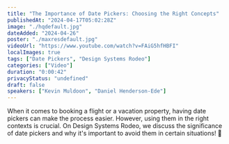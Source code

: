 ```yaml
---
title: "The Importance of Date Pickers: Choosing the Right Concepts"
publishedAt: "2024-04-17T05:02:28Z"
image: "./hqdefault.jpg"
dateAdded: "2024-04-26"
poster: "./maxresdefault.jpg"
videoUrl: "https://www.youtube.com/watch?v=FAiG5hfHBFI"
localImages: true
tags: ["Date Pickers", "Design Systems Rodeo"]
categories: ["Video"]
duration: "0:00:42"
privacyStatus: "undefined"
draft: false
speakers: ["Kevin Muldoon", "Daniel Henderson-Ede"]
---
```

When it comes to booking a flight or a vacation property, having date pickers can make the process easier. However, using them in the right contexts is crucial. On Design Systems Rodeo, we discuss the significance of date pickers and why it's important to avoid them in certain situations! 📅
